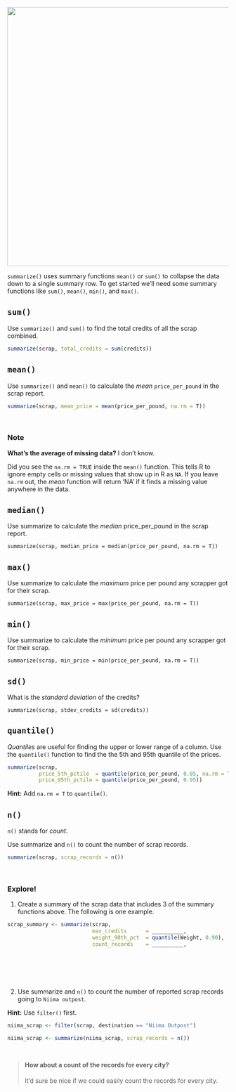 

![](../images/summarize_diagram.png){width="590"}

`summarize()` uses summary functions `mean()` or `sum()` to collapse the data down to a single summary row. To get started we'll need some summary functions like `sum()`, `mean()`, `min()`, and `max()`.


## `sum()` {-}

Use `summarize()` and `sum()` to find the total credits of all the scrap combined.

```r
summarize(scrap, total_credits = sum(credits))
```


## `mean()` {-}
Use `summarize()` and `mean()` to calculate the _mean_ `price_per_pound` in the scrap report.

```r

summarize(scrap, mean_price = mean(price_per_pound, na.rm = T))

```

<br>

<div class="note">
### Note {-}

__What's the average of missing data?__ I don't know.

Did you see the `na.rm = TRUE` inside the `mean()` function. This tells R to ignore empty cells or missing values that show up in R as `NA`. If you leave `na.rm` out, the _mean_ function will return 'NA' if it finds a missing value anywhere in the data. 
</div>

## `median()` {-}
Use summarize to calculate the _median_ price_per_pound in the scrap report.

`summarize(scrap, median_price = median(price_per_pound, na.rm = T))`

## `max()` {-}
Use summarize to calculate the _maximum_ price per pound any scrapper got for their scrap.

`summarize(scrap, max_price = max(price_per_pound, na.rm = T))`

## `min()` {-}
Use summarize to calculate the _minimum_ price per pound any scrapper got for their scrap.

`summarize(scrap, min_price = min(price_per_pound, na.rm = T))`


## `sd()` {-}

What is the _standard deviation_ of the credits?

`summarize(scrap, stdev_credits = sd(credits))`

## `quantile()` {-}

_Quantiles_ are useful for finding the upper or lower range of a column. Use the `quantile()` function to find the the 5th and 95th quantile of the prices.

```r
summarize(scrap, 
          price_5th_pctile  = quantile(price_per_pound, 0.05, na.rm = T),
          price_95th_pctile = quantile(price_per_pound, 0.95))
```


__Hint:__ Add `na.rm = T` to `quantile()`.


## `n()` {-}

`n()` stands for _count_.

Use summarize and `n()` to count the number of scrap records. 

```r
summarize(scrap, scrap_records = n())
```

<br>


<div class="tip">
### Explore! {-}

1. Create a summary of the scrap data that includes 3 of the summary functions above. The following is one example.

```r
scrap_summary <- summarize(scrap, 
                           max_credits      = __________,
                           weight_90th_pct  = quantile(Weight, 0.90),
                           count_records    = __________,
                    
```

<br>

<br>


2. Use summarize and `n()` to count the number of reported scrap records going to `Niima outpost`. 

__Hint:__ Use `filter()` first.


```r
niima_scrap <- filter(scrap, destination == "Niima Outpost") 

niima_scrap <- summarize(niima_scrap, scrap_records = n())
```


</div>

<br>

> <h4 style="margin-top: 12px;"> __How about a count of the records for every city?__ </h4>
>
> It'd sure be nice if we could easily count the records for every city.
>

